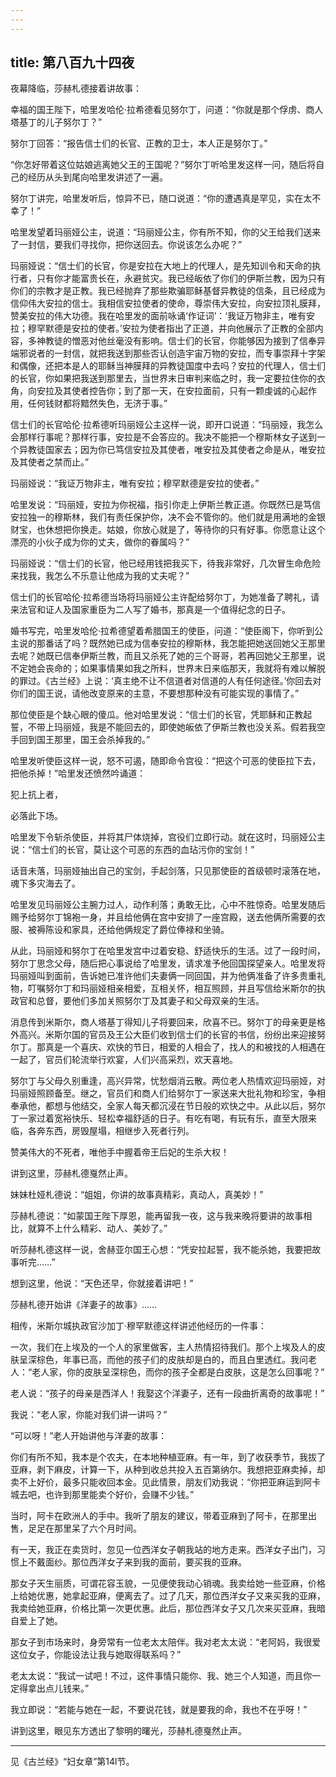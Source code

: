 ```yaml
---
---
---
```

title: 第八百九十四夜
---






夜幕降临，莎赫札德接着讲故事：





幸福的国王陛下，哈里发哈伦·拉希德看见努尔丁，问道：“你就是那个俘虏、商人塔基丁的儿子努尔丁？”

努尔丁回答：“报告信士们的长官、正教的卫士，本人正是努尔丁。”

“你怎好带着这位姑娘逃离她父王的王国呢？”努尔丁听哈里发这样一问，随后将自己的经历从头到尾向哈里发讲述了一遍。

努尔丁讲完，哈里发听后，惊异不已，随口说道：“你的遭遇真是罕见，实在太不幸了！”

哈里发望着玛丽娅公主，说道：“玛丽娅公主，你有所不知，你的父王给我们送来了一封信，要我们寻找你，把你送回去。你说该怎么办呢？”

玛丽娅说：“信士们的长官，你是安拉在大地上的代理人，是先知训令和天命的执行者，只有你才能富贵长在，永避贫灾。我已经皈依了你们的伊斯兰教，因为只有你们的宗教才是正教。我已经抛弃了那些欺骗耶稣基督异教徒的信条，且已经成为信仰伟大安拉的信士。我相信安拉使者的使命，尊崇伟大安拉，向安拉顶礼膜拜，赞美安拉的伟大功德。我在哈里发的面前咏诵‘作证词’：‘我证万物非主，唯有安拉；穆罕默德是安拉的使者。’安拉为使者指出了正道，并向他展示了正教的全部内容，多神教徒的憎恶对他丝毫没有影响。信士们的长官，你能够因为接到了信奉异端邪说者的一封信，就把我送到那些否认创造宇宙万物的安拉，而专事崇拜十字架和偶像，还把本是人的耶稣当神膜拜的异教徒国度中去吗？安拉的代理人，信士们的长官，你如果把我送到那里去，当世界末日审判来临之时，我一定要拉住你的衣角，向安拉及其使者控告你；到了那一天，在安拉面前，只有一颗虔诚的心起作用，任何钱财都将黯然失色，无济于事。”

信士们的长官哈伦·拉希德听玛丽娅公主这样一说，即开口说道：“玛丽娅，我怎么会那样行事呢？那样行事，安拉是不会答应的。我决不能把一个穆斯林女子送到一个异教徒国家去；因为你已笃信安拉及其使者，唯安拉及其使者之命是从，唯安拉及其使者之禁而止。”

玛丽娅说：“我证万物非主，唯有安拉；穆罕默德是安拉的使者。”

哈里发说：“玛丽娅，安拉为你祝福，指引你走上伊斯兰教正道。你既然已是笃信安拉独一的穆斯林，我们有责任保护你，决不会不管你的。他们就是用满地的金银财宝，也休想把你换走。姑娘，你放心就是了，等待你的只有好事。你愿意让这个漂亮的小伙子成为你的丈夫，做你的眷属吗？”

玛丽娅说：“信士们的长官，他已经用钱把我买下，待我非常好，几次冒生命危险来找我，我怎么不乐意让他成为我的丈夫呢？”

信士们的长官哈伦·拉希德当场将玛丽娅公主许配给努尔丁，为她准备了聘礼，请来法官和证人及国家重臣为二人写了婚书，那真是一个值得纪念的日子。

婚书写完，哈里发哈伦·拉希德望着希腊国王的使臣，问道：“使臣阁下，你听到公主说的那番话了吗？既然她已成为信奉安拉的穆斯林，我怎能把她送回她父王那里去呢？她既已信奉伊斯兰教，而且又杀死了她的三个哥哥，若再回她父王那里，说不定她会丧命的；如果事情果如我之所料，世界末日来临那天，我就将有难以解脱的罪过。《古兰经》上说：‘真主绝不让不信道者对信道的人有任何途径。’你回去对你们的国王说，请他改变原来的主意，不要想那种没有可能实现的事情了。”

那位使臣是个缺心眼的傻瓜。他对哈里发说：“信士们的长官，凭耶稣和正教起誓，不带上玛丽娅，我是不能回去的，即使她皈依了伊斯兰教也没关系。假若我空手回到国王那里，国王会杀掉我的。”

哈里发听使臣这样一说，怒不可遏，随即命令宫役：“把这个可恶的使臣拉下去，把他杀掉！”哈里发还愤然吟诵道：


犯上抗上者，

必落此下场。



哈里发下令斩杀使臣，并将其尸体烧掉，宫役们立即行动。就在这时，玛丽娅公主说：“信士们的长官，莫让这个可恶的东西的血玷污你的宝剑！”

话音未落，玛丽娅抽出自己的宝剑，手起剑落，只见那使臣的首级顿时滚落在地，魂下多灾海去了。

哈里发见玛丽娅公主腕力过人，动作利落；勇敢无比，心中不胜惊奇。哈里发随后赐予给努尔丁锦袍一身，并且给他俩在宫中安排了一座宫殿，送去他俩所需要的衣服、被褥陈设和家具，还给他俩规定了爵位俸禄和坐骑。

从此，玛丽娅和努尔丁在哈里发宫中过着安稳、舒适快乐的生活。过了一段时间，努尔丁思念父母，随后把心事说给了哈里发，请求准予他回国探望亲人。哈里发将玛丽娅叫到面前，告诉她已准许他们夫妻俩一同回国，并为他俩准备了许多贵重礼物，叮嘱努尔丁和玛丽娅相亲相爱，互相关怀，相互照顾，并且写信给米斯尔的执政官和总督，要他们多加关照努尔丁及其妻子和父母双亲的生活。

消息传到米斯尔，商人塔基丁得知儿子将要回来，欣喜不已。努尔丁的母亲更是格外高兴。米斯尔国的官员及王公大臣们收到信士们的长官的书信，纷纷出来迎接努尔丁。那真是一个喜庆、欢快的节日，相爱的人相会了，找人的和被找的人相遇在一起了，官员们轮流举行欢宴，人们兴高采烈，欢天喜地。

努尔丁与父母久别重逢，高兴异常，忧愁烟消云散。两位老人热情欢迎玛丽娅，对玛丽娅照顾备至。继之，官员们和商人们给努尔丁一家送来大批礼物和珍宝，争相奉承他，都想与他结交，全家人每天都沉浸在节日般的欢快之中。从此以后，努尔丁一家过着宽裕快乐、轻松幸福舒适的日子。有吃有喝，有玩有乐，直至大限来临，各奔东西，房毁屋塌，相继步入死者行列。

赞美伟大的不死者，唯他手中握着帝王后妃的生杀大权！





讲到这里，莎赫札德戛然止声。

妹妹杜娅札德说：“姐姐，你讲的故事真精彩，真动人，真美妙！”

莎赫札德说：“如蒙国王陛下厚恩，能再留我一夜，这与我来晚将要讲的故事相比，就算不上什么精彩、动人、美妙了。”

听莎赫札德这样一说，舍赫亚尔国王心想：“凭安拉起誓，我不能杀她，我要把故事听完……”

想到这里，他说：“天色还早，你就接着讲吧！”





莎赫札德开始讲《洋妻子的故事》……

相传，米斯尔城执政官沙加丁·穆罕默德这样讲述他经历的一件事：

一次，我们在上埃及的一个人的家里做客，主人热情招待我们。那个上埃及人的皮肤呈深棕色，年事已高，而他的孩子们的皮肤却是白的，而且白里透红。我问老人：“老人家，你的皮肤呈深棕色，而你的孩子全都是白皮肤，这是怎么回事呢？”

老人说：“孩子的母亲是西洋人！我娶这个洋妻子，还有一段曲折离奇的故事呢！”

我说：“老人家，你能对我们讲一讲吗？”

“可以呀！”老人开始讲他与洋妻的故事：

你们有所不知，我本是个农夫，在本地种植亚麻。有一年，到了收获季节，我拔了亚麻，剥下麻皮，计算一下，从种到收总共投入五百第纳尔。我想把亚麻卖掉，却卖不上好价，最多只能收回本金。见此情景，朋友们劝我说：“你把亚麻运到阿卡城去吧，也许到那里能卖个好价，会赚不少钱。”

当时，阿卡在欧洲人的手中。我听了朋友的建议，带着亚麻到了阿卡，在那里出售，足足在那里呆了六个月时间。

有一天，我正在卖货时，忽见一位西洋女子朝我站的地方走来。西洋女子出门，习惯上不戴面纱。那位西洋女子来到我的面前，要买我的亚麻。

那女子天生丽质，可谓花容玉貌，一见便使我动心销魂。我卖给她一些亚麻，价格上给她优惠，她拿起亚麻，便离去了。过了几天，那位西洋女子又来买我的亚麻，我卖给她亚麻，价格比第一次更优惠。此后，那位西洋女子又几次来买亚麻，我暗自爱上了她。

那女子到市场来时，身旁常有一位老太太陪伴。我对老太太说：“老阿妈，我很爱这位女子，你能设法让我与她取得联系吗？”

老太太说：“我试一试吧！不过，这件事情只能你、我、她三个人知道，而且你一定得拿出点儿钱来。”

我立即说：“若能与她在一起，不要说花钱，就是要我的命，我也不在乎呀！”





讲到这里，眼见东方透出了黎明的曙光，莎赫札德戛然止声。



***





见《古兰经》“妇女章”第14l节。​​​